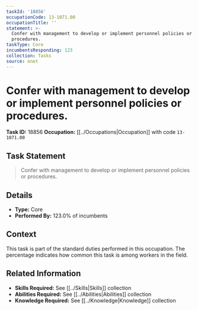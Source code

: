 ```yaml
---
taskId: '18856'
occupationCode: 13-1071.00
occupationTitle: ''
statement: >-
  Confer with management to develop or implement personnel policies or
  procedures.
taskType: Core
incumbentsResponding: 123
collection: Tasks
source: onet
---
```

# Confer with management to develop or implement personnel policies or procedures.

**Task ID:** 18856
**Occupation:** [[../Occupations|Occupation]] with code `13-1071.00`

## Task Statement

> Confer with management to develop or implement personnel policies or procedures.

## Details

- **Type:** Core
- **Performed By:** 123.0% of incumbents

## Context

This task is part of the standard duties performed in this occupation. The percentage indicates how common this task is among workers in the field.

## Related Information

- **Skills Required:** See [[../Skills|Skills]] collection
- **Abilities Required:** See [[../Abilities|Abilities]] collection
- **Knowledge Required:** See [[../Knowledge|Knowledge]] collection
